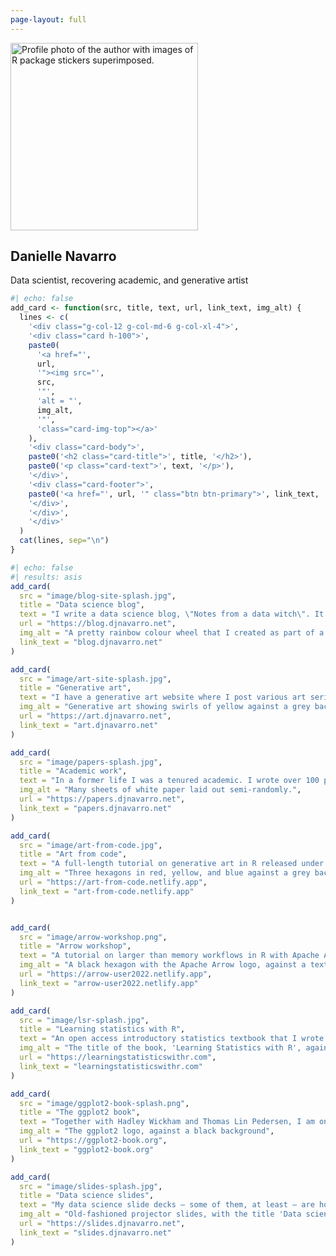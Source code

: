 ```yaml
---
page-layout: full
---
```


::: {.banner}
![](danielle.jpg){width=300px fig-align="center" class="circular" alt="Profile photo of the author with images of R package stickers superimposed."}

::: {.centered}
# Danielle Navarro

Data scientist, recovering academic, and generative artist
:::

:::

```r
#| echo: false
add_card <- function(src, title, text, url, link_text, img_alt) {
  lines <- c(
    '<div class="g-col-12 g-col-md-6 g-col-xl-4">',
    '<div class="card h-100">',
    paste0(
      '<a href="', 
      url, 
      '"><img src="', 
      src, 
      '"',
      'alt = "',
      img_alt,
      '"',
      'class="card-img-top"></a>'
    ),
    '<div class="card-body">',
    paste0('<h2 class="card-title">', title, '</h2>'),
    paste0('<p class="card-text">', text, '</p>'),
    '</div>',
    '<div class="card-footer">',
    paste0('<a href="', url, '" class="btn btn-primary">', link_text, '</a>'),
    '</div>',
    '</div>',
    '</div>'
  )
  cat(lines, sep="\n")
}
```


::: {.grid}

```r
#| echo: false
#| results: asis
add_card(
  src = "image/blog-site-splash.jpg",
  title = "Data science blog", 
  text = "I write a data science blog, \"Notes from a data witch\". It covers a variety of topics including R, Python, Apache Arrow, Linux, and many other things related to data analysis workflows",
  url = "https://blog.djnavarro.net",
  img_alt = "A pretty rainbow colour wheel that I created as part of a blog post.",
  link_text = "blog.djnavarro.net"
)

add_card(
  src = "image/art-site-splash.jpg",
  title = "Generative art", 
  text = "I have a generative art website where I post various art series under creative commons licences. For some series the source code is also available on github.",
  img_alt = "Generative art showing swirls of yellow against a grey background.",
  url = "https://art.djnavarro.net",
  link_text = "art.djnavarro.net"
)

add_card(
  src = "image/papers-splash.jpg",
  title = "Academic work", 
  text = "In a former life I was a tenured academic. I wrote over 100 peer-reviewed papers and 4 books, and have an h-index in the 30s. I was even on the Board of Reviewing Editors at Science for a while. Out of habit I keep a (somewhat) up to date archive of my scientific papers.",
  img_alt = "Many sheets of white paper laid out semi-randomly.",
  url = "https://papers.djnavarro.net",
  link_text = "papers.djnavarro.net"
)

add_card(
  src = "image/art-from-code.jpg",
  title = "Art from code", 
  text = "A full-length tutorial on generative art in R released under a CC-BY licence, originally delivered as a workshop for rstudio::conf in 2022.",
  img_alt = "Three hexagons in red, yellow, and blue against a grey background. Image text reads 'Art From Code'.",
  url = "https://art-from-code.netlify.app",
  link_text = "art-from-code.netlify.app"
)


add_card(
  src = "image/arrow-workshop.png",
  title = "Arrow workshop", 
  text = "A tutorial on larger than memory workflows in R with Apache Arrow created for the 2021 useR! conference.",
  img_alt = "A black hexagon with the Apache Arrow logo, against a textured background in blueish shades.",
  url = "https://arrow-user2022.netlify.app",
  link_text = "arrow-user2022.netlify.app"
)

add_card(
  src = "image/lsr-splash.jpg",
  title = "Learning statistics with R", 
  text = "An open access introductory statistics textbook that I wrote during my days as an academic, teaching students the R programing language as well as introductory statistics.",
  img_alt = "The title of the book, 'Learning Statistics with R', against a background of jasmine flowers",
  url = "https://learningstatisticswithr.com",
  link_text = "learningstatisticswithr.com"
)

add_card(
  src = "image/ggplot2-book-splash.png",
  title = "The ggplot2 book", 
  text = "Together with Hadley Wickham and Thomas Lin Pedersen, I am one of the authors of \"ggplot2: Elegant graphics for data analysis\".",
  img_alt = "The ggplot2 logo, against a black background",
  url = "https://ggplot2-book.org",
  link_text = "ggplot2-book.org"
)

add_card(
  src = "image/slides-splash.jpg",
  title = "Data science slides", 
  text = "My data science slide decks — some of them, at least — are hosted on their own site. They cover a variety of topics in R, Apache Arrow, data science, and practical details of project oriented workflow.",
  img_alt = "Old-fashioned projector slides, with the title 'Data science slide decks'.",
  url = "https://slides.djnavarro.net",
  link_text = "slides.djnavarro.net"
)

```

:::

<!-- Mastodon verification -->
<a rel="me" style="display:none" href="https://fosstodon.org/@djnavarro">Hidden link used to verify my account on fosstodon.org</a> 
<a rel="me" style="display:none" href="https://genart.social/@djnavarro">Hidden link used to verify my account on genart.social</a>

